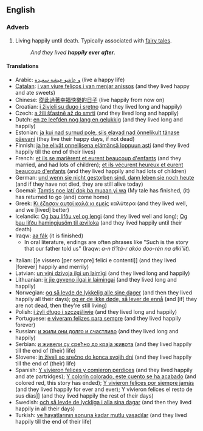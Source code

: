 ==English==

===Adverb===
{{infl|en|adverb|head=[[happily]] [[ever]] [[after]]}}

# {{idiom}} Living happily until death.  Typically associated with [[fairy tale]]s.
#: ''And they lived '''happily ever after'''.''

====Translations====
{{trans-top|living happily until death}}
<!---These really shouldn't have glosses, but they're useful all the same.  Perhaps as links turn blue their glosses could be removed?-->
* Arabic: [[و عاشو عيشة سعيده]] (live a happy life)
* [[Catalan]]: [[i van viure feliços i van menjar anissos]] (and they lived happy and ate sweets)
* Chinese: [[從此過著幸福快樂的日子]] (live happily from now on)
* Croatian: [[i živjeli su dugo i sretno]] (and they lived long and happily)
* Czech: [[a žili šťastně až do smrti]] (and they lived long and happily)
* Dutch: [[en ze leefden nog lang en gelukkig]] (and they lived long and happily)
* Estonian: [[ja kui nad surnud pole, siis elavad nad õnnelikult tänase päevani]] (they live their happy days, if not dead)
* Finnish: [[ja he elivät onnellisena elämänsä loppuun asti]]  (and they lived happily till the end of their lives)
* French: [[ et ils se marièrent et eurent beaucoup d'enfants]] (and they married, and had lots of children); [[et ils vécurent heureux et eurent beaucoup d'enfants]] (and they lived happily and had lots of children)
* German: [[und wenn sie nicht gestorben sind, dann leben sie noch heute]] (and if they have not died, they are still alive today)
* Goemai: [[Tamtis noe lat/ dok ba muaan yi wa]] (My tale has finished, (it) has returned to go (and) come home)
* Greek: [[Κι έζησαν αυτοί καλά κι εμείς]] καλύτερα (and they lived well, and we [lived] better)
* Icelandic: [[Og þau lifðu vel og lengi]] (and they lived well and long); [[Og þau lifðu hamingjusöm til æviloka]] (and they lived happily until their death)
* Iraqw: [[aa fák]] (it is finished)
** In oral literature, endings are often phrases like "Such is the story that our father told us" (Iraqw: ''a-n ti'itá-r akóo doo-rén na alki'íit'').
{{trans-mid}}
* Italian: [[e vissero [per sempre] felici e contenti]] (and they lived [forever] happily and merrily)
* Latvian: [[un viņi dzīvoja ilgi un laimīgi]] (and they lived long and happily)
* Lithuanian: [[ir jie gyveno ilgai ir laimingai]] (and they lived long and happily)
* Norwegian: [[og så levde de lykkelig alle sine dager]] (and then they lived happily all their days); [[og er de ikke døde, så lever de ennå]] (and [if] they are not dead, then they're still living)
* Polish: [[i żyli długo i szczęśliwie]] (and they lived long and happily)
* Portuguese: [[e viveram felizes para sempre]] (and they lived happily forever)
* Russian: [[и жили они долго и счастливо]] (and they lived long and happily)
* Serbian: [[и живели су срећно до краја живота]] (and they lived happily till the end of (their) life)
* Slovene: [[in živeli so srečno do konca svojih dni]] (and they lived happily till the end of (their) life)
* Spanish: [[Y vivieron felices y comieron perdices]] (and they lived happily and ate partridges); [[Y colorín colorado, este cuento se ha acabado]] (and colored red, this story has ended); [[Y vivieron felices por siempre jamás]] (and they lived happily for ever and ever); Y vivieron felices el resto de sus días]] (and they lived happily the rest of their days)
* Swedish: [[och så levde de lyckliga i alla sina dagar]] (and then they lived happily in all their days)
* Turkish: [[ve hayatlarının sonuna kadar mutlu yaşadılar]] (and they lived happily till the end of their life)
{{trans-bottom}}